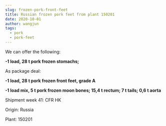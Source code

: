 ```yaml
---
slug: frozen-pork-front-feet
title: Russian frozen pork feet from plant 150201
date: 2020-10-01
author: wangjun
tags:
  - pork
  - pork-feet
---
```

We can offer the following:

**\-1 load, 28 t pork frozen stomachs;**

As package deal:

**\-1 load, 28 t pork frozen front feet, grade A**

**\-1 load mix, 5 t pork frozen moon bones; 15,4 t rectum; 7 t tails; 0,6 t aorta**

Shipment week 41: CFR HK

Origin: Russia

Plant: 150201